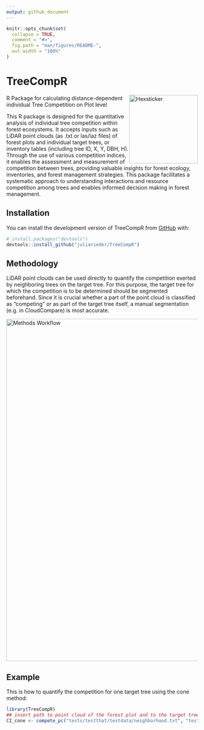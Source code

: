 ```yaml
---
output: github_document
---
```


<!-- README.md is generated from README.Rmd. Please edit that file -->

```r
knitr::opts_chunk$set(
  collapse = TRUE,
  comment = "#>",
  fig.path = "man/figures/README-",
  out.width = "100%"
)
```

# TreeCompR

<!-- badges: start -->
<img src="man/figures/hex-TreeCompR.png" height="180" alt="Hexsticker" style="float: right;">
R Package for calculating distance-dependent individual Tree Competition on Plot level

<!-- badges: end -->

This R package is designed for the quantitative analysis of individual tree competition within forest ecosystems. It accepts inputs such as LiDAR point clouds (as .txt or las/laz files) of forest plots and individual target trees, or inventory tables (including tree ID, X, Y, DBH, H). Through the use of various competition indices, it enables the assessment and measurement of competition between trees, providing valuable insights for forest ecology, inventories, and forest management strategies. This package facilitates a systematic approach to understanding interactions and resource competition among trees and enables informed decision making in forest management.

## Installation

You can install the development version of TreeCompR from [GitHub](https://github.com/) with:

``` r
# install.packages("devtools")
devtools::install_github("juliarieder/TreeCompR")
```
## Methodology 

LiDAR point clouds can be used directly to quantify the competition exerted by neighboring trees on the target tree. For this purpose, the target tree for which the competition is to be determined should be segmented beforehand. Since it is crucial whether a part of the point cloud is classified as "competing" or as part of the target tree itself, a manual segmentation (e.g. in CloudCompare) is most accurate.

<img src="man/figures/cone_cyl_method.jpg" alt="Methods Workflow" width="900">

## Example

This is how to quantify the competition for one target tree using the cone method:

```r
library(TreeCompR)
## insert path to point cloud of the forest plot and to the target tree point cloud
CI_cone <- compete_pc("tests/testthat/testdata/neighborhood.txt", "tests/testthat/testdata/tree.txt", "cone")
```




